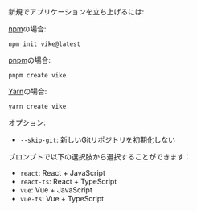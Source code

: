 新規でアプリケーションを立ち上げるには:

[npm](https://www.npmjs.com/)の場合:

```shell
npm init vike@latest
```

[pnpm](https://pnpm.io/)の場合:

```shell
pnpm create vike
```

[Yarn](https://yarnpkg.com/)の場合:

```shell
yarn create vike
```

オプション:

- `--skip-git`: 新しいGitリポジトリを初期化しない

ブロンプトで以下の選択肢から選択することができます：

- `react`: React + JavaScript
- `react-ts`: React + TypeScript
- `vue`: Vue + JavaScript
- `vue-ts`: Vue + TypeScript
